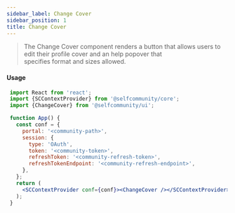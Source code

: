 ```yaml
---
sidebar_label: Change Cover
sidebar_position: 1
title: Change Cover
---
```


> The Change Cover component renders a button that allows users to edit their profile cover and an help popover that <br/>
specifies format and sizes allowed.


<Logged><ChangeCover/></Logged>

#### Usage

```jsx
 import React from 'react';
 import {SCContextProvider} from '@selfcommunity/core';
 import {ChangeCover} from '@selfcommunity/ui';

 function App() {
   const conf = {
     portal: '<community-path>',
     session: {
       type: 'OAuth',
       token: '<community-token>',
       refreshToken: '<community-refresh-token>',
       refreshTokenEndpoint: '<community-refresh-endpoint>',
     },
   };
   return (
     <SCContextProvider conf={conf}><ChangeCover /></SCContextProvider>
   );
 }
```